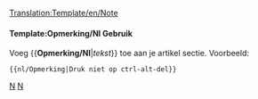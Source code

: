 <noinclude>[[Translation:Template/en/Note]]</noinclude><noinclude></noinclude>{{en/Ambox| type  = notice
| text  = <strong>Opmerking</strong>
<div style="font-size: 90%">
{{{1|Degene die deze opmerking toevoegde heeft geen tekst ingevoerd. De opmerking moet worden ingevuld of verwijderd.}}}</div>
}}<noinclude>

====Template:Opmerking/Nl Gebruik====
Voeg <nowiki>{{</nowiki>'''Opmerking/Nl'''|''tekst''<nowiki>}}</nowiki> toe aan je artikel sectie. Voorbeeld:
<pre>{{nl/Opmerking|Druk niet op ctrl-alt-del}}</pre>

[[Category:nl/Sjablonen|N]][[Category:en/Message boxes|N]]</noinclude>
